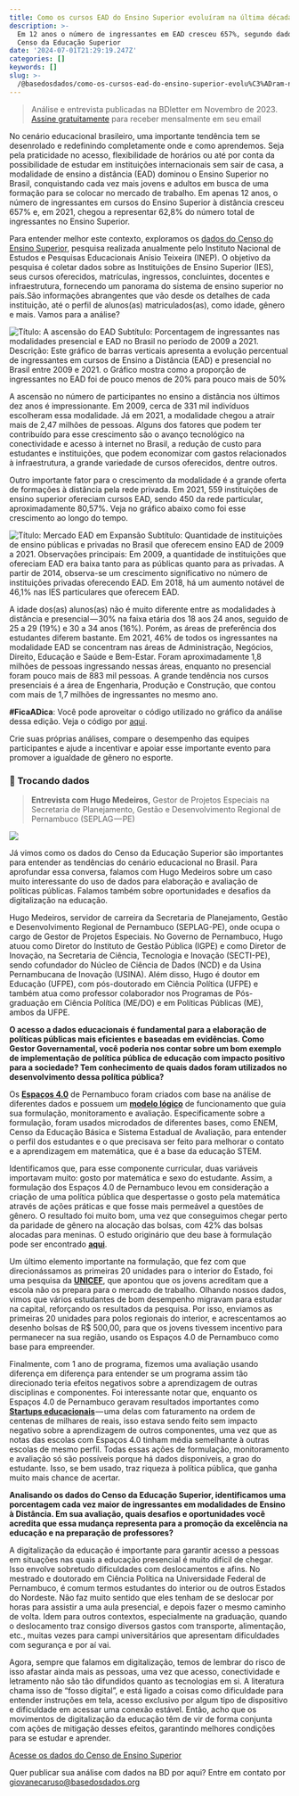 ```yaml
---
title: Como os cursos EAD do Ensino Superior evoluíram na última década?
description: >-
  Em 12 anos o número de ingressantes em EAD cresceu 657%, segundo dados do
  Censo da Educação Superior
date: '2024-07-01T21:29:19.247Z'
categories: []
keywords: []
slug: >-
  /@basedosdados/como-os-cursos-ead-do-ensino-superior-evolu%C3%ADram-na-%C3%BAltima-d%C3%A9cada-35469e167f96
---
```

> Análise e entrevista publicadas na BDletter em Novembro de 2023. [Assine gratuitamente](https://info.basedosdados.org/newsletter) para receber mensalmente em seu email

No cenário educacional brasileiro, uma importante tendência tem se desenrolado e redefinindo completamente onde e como aprendemos. Seja pela praticidade no acesso, flexibilidade de horários ou até por conta da possibilidade de estudar em instituições internacionais sem sair de casa, a modalidade de ensino a distância (EAD) dominou o Ensino Superior no Brasil, conquistando cada vez mais jovens e adultos em busca de uma formação para se colocar no mercado de trabalho. Em apenas 12 anos, o número de ingressantes em cursos do Ensino Superior à distância cresceu 657% e, em 2021, chegou a representar 62,8% do número total de ingressantes no Ensino Superior.

Para entender melhor este contexto, exploramos os [dados do Censo do Ensino Superior](https://basedosdados.org/dataset/a3b57cca-ff80-4bf2-8bac-c145109e06a7?table=03f7e043-9ea1-47f9-9e77-f55dfe449381\&utm_source=hs_email\&utm_medium=email&_hsenc=p2ANqtz-8RvX84WlcYeELzleRoX5PpEZjlkRs2V8DjQUWOornwwYhJ1t6oJRu-6BiBuRKvYElXr_wGmLTZoTNOlCz8_a0u4nGDYuMQZjEnE5fjuKjZc0IdCx4), pesquisa realizada anualmente pelo Instituto Nacional de Estudos e Pesquisas Educacionais Anísio Teixeira (INEP). O objetivo da pesquisa é coletar dados sobre as Instituições de Ensino Superior (IES), seus cursos oferecidos, matrículas, ingressos, concluintes, docentes e infraestrutura, fornecendo um panorama do sistema de ensino superior no país.São informações abrangentes que vão desde os detalhes de cada instituição, até o perfil de alunos(as) matriculados(as), como idade, gênero e mais. Vamos para a análise?

![Título: A ascensão do EAD Subtítulo: Porcentagem de ingressantes nas modalidades presencial e EAD no Brasil no período de 2009 a 2021. Descrição: Este gráfico de barras verticais apresenta a evolução percentual de ingressantes em cursos de Ensino a Distância (EAD) e presencial no Brasil entre 2009 e 2021. o Gráfico mostra como a proporção de ingressantes no EAD foi de pouco menos de 20% para pouco mais de 50%](https://storage.googleapis.com/basedosdados-website/blog/como-os-cursos-ead-do-ensino-superior-evoluiram-na-ultima-decada/image_0.jpg)

A ascensão no número de participantes no ensino a distância nos últimos dez anos é impressionante. Em 2009, cerca de 331 mil indivíduos escolheram essa modalidade. Já em 2021, a modalidade chegou a atrair mais de 2,47 milhões de pessoas. Alguns dos fatores que podem ter contribuído para esse crescimento são o avanço tecnológico na conectividade e acesso à internet no Brasil, a redução de custo para estudantes e instituições, que podem economizar com gastos relacionados à infraestrutura, a grande variedade de cursos oferecidos, dentre outros.

Outro importante fator para o crescimento da modalidade é a grande oferta de formações à distância pela rede privada. Em 2021, 559 instituições de ensino superior ofereciam cursos EAD, sendo 450 da rede particular, aproximadamente 80,57%. Veja no gráfico abaixo como foi esse crescimento ao longo do tempo.

![Título: Mercado EAD em Expansão Subtítulo: Quantidade de instituições de ensino públicas e privadas no Brasil que oferecem ensino EAD de 2009 a 2021. Observações principais: Em 2009, a quantidade de instituições que ofereciam EAD era baixa tanto para as públicas quanto para as privadas. A partir de 2014, observa-se um crescimento significativo no número de instituições privadas oferecendo EAD. Em 2018, há um aumento notável de 46,1% nas IES particulares que oferecem EAD.](https://storage.googleapis.com/basedosdados-website/blog/como-os-cursos-ead-do-ensino-superior-evoluiram-na-ultima-decada/image_1.jpg)

A idade dos(as) alunos(as) não é muito diferente entre as modalidades à distância e presencial — 30% na faixa etária dos 18 aos 24 anos, seguido de 25 a 29 (19%) e 30 a 34 anos (16%). Porém, as áreas de preferência dos estudantes diferem bastante. Em 2021, 46% de todos os ingressantes na modalidade EAD se concentram nas áreas de Administração, Negócios, Direito, Educação e Saúde e Bem-Estar. Foram aproximadamente 1,8 milhões de pessoas ingressando nessas áreas, enquanto no presencial foram pouco mais de 883 mil pessoas. A grande tendência nos cursos presenciais é a área de Engenharia, Produção e Construção, que contou com mais de 1,7 milhões de ingressantes no mesmo ano.

**#FicaADica**: Você pode aproveitar o código utilizado no gráfico da análise dessa edição. Veja o código por [aqui](https://github.com/basedosdados/analises/blob/main/redes_sociais/world_fifa_world_women_cup_20230801.ipynb?utm_source=hs_email\&utm_medium=email&_hsenc=p2ANqtz-8RvX84WlcYeELzleRoX5PpEZjlkRs2V8DjQUWOornwwYhJ1t6oJRu-6BiBuRKvYElXr_wGmLTZoTNOlCz8_a0u4nGDYuMQZjEnE5fjuKjZc0IdCx4).

Crie suas próprias análises, compare o desempenho das equipes participantes e ajude a incentivar e apoiar esse importante evento para promover a igualdade de gênero no esporte.

### 🎲 Trocando dados

> **Entrevista com Hugo Medeiros,** Gestor de Projetos Especiais na Secretaria de Planejamento, Gestão e Desenvolvimento Regional de Pernambuco (SEPLAG — PE)

![](https://storage.googleapis.com/basedosdados-website/blog/como-os-cursos-ead-do-ensino-superior-evoluiram-na-ultima-decada/image_2.png)

Já vimos como os dados do Censo da Educação Superior são importantes para entender as tendências do cenário educacional no Brasil. Para aprofundar essa conversa, falamos com Hugo Medeiros sobre um caso muito interessante do uso de dados para elaboração e avaliação de políticas públicas. Falamos também sobre oportunidades e desafios da digitalização na educação.

Hugo Medeiros, servidor de carreira da Secretaria de Planejamento, Gestão e Desenvolvimento Regional de Pernambuco (SEPLAG-PE), onde ocupa o cargo de Gestor de Projetos Especiais. No Governo de Pernambuco, Hugo atuou como Diretor do Instituto de Gestão Pública (IGPE) e como Diretor de Inovação, na Secretaria de Ciência, Tecnologia e Inovação (SECTI-PE), sendo cofundador do Núcleo de Ciência de Dados (NCD) e da Usina Pernambucana de Inovação (USINA). Além disso, Hugo é doutor em Educação (UFPE), com pós-doutorado em Ciência Política (UFPE) e também atua como professor colaborador nos Programas de Pós-graduação em Ciência Política (ME/DO) e em Políticas Públicas (ME), ambos da UFPE.

**O acesso a dados educacionais é fundamental para a elaboração de políticas públicas mais eficientes e baseadas em evidências. Como Gestor Governamental, você poderia nos contar sobre um bom exemplo de implementação de política pública de educação com impacto positivo para a sociedade? Tem conhecimento de quais dados foram utilizados no desenvolvimento dessa política pública?**

Os [**Espaços 4.0**](https://www.secti.pe.gov.br/espacos-4-0/?utm_source=hs_email\&utm_medium=email&_hsenc=p2ANqtz-8RvX84WlcYeELzleRoX5PpEZjlkRs2V8DjQUWOornwwYhJ1t6oJRu-6BiBuRKvYElXr_wGmLTZoTNOlCz8_a0u4nGDYuMQZjEnE5fjuKjZc0IdCx4) de Pernambuco foram criados com base na análise de diferentes dados e possuem um [**modelo lógico**](https://www.linkedin.com/pulse/avalia%25C3%25A7%25C3%25A3o-ex-ante-de-pol%25C3%25ADticas-p%25C3%25BAblicas-modelo-l%25C3%25B3gico-hugo-medeiros/?trackingId=7SWg%2Bg9vRBK3OWpsonhjbg%3D%3D\&utm_source=hs_email\&utm_medium=email&_hsenc=p2ANqtz-8RvX84WlcYeELzleRoX5PpEZjlkRs2V8DjQUWOornwwYhJ1t6oJRu-6BiBuRKvYElXr_wGmLTZoTNOlCz8_a0u4nGDYuMQZjEnE5fjuKjZc0IdCx4) de funcionamento que guia sua formulação, monitoramento e avaliação. Especificamente sobre a formulação, foram usados microdados de diferentes bases, como ENEM, Censo da Educação Básica e Sistema Estadual de Avaliação, para entender o perfil dos estudantes e o que precisava ser feito para melhorar o contato e a aprendizagem em matemática, que é a base da educação STEM.

Identificamos que, para esse componente curricular, duas variáveis importavam muito: gosto por matemática e sexo do estudante. Assim, a formulação dos Espaços 4.0 de Pernambuco levou em consideração a criação de uma política pública que despertasse o gosto pela matemática através de ações práticas e que fosse mais permeável a questões de gênero. O resultado foi muito bom, uma vez que conseguimos chegar perto da paridade de gênero na alocação das bolsas, com 42% das bolsas alocadas para meninas. O estudo originário que deu base à formulação pode ser encontrado [**aqui**](https://www.researchgate.net/publication/338019943_Politicas_Publicas_Educacionais_baseadas_em_evidencias_tomada_de_decisao_apoiada_em_algoritmos_de_mineracao_de_dados_a_partir_dos_questionarios_da_Avaliacao_Nacional_da_Educacao_Basica_ANEB.?utm_source=hs_email\&utm_medium=email&_hsenc=p2ANqtz-8RvX84WlcYeELzleRoX5PpEZjlkRs2V8DjQUWOornwwYhJ1t6oJRu-6BiBuRKvYElXr_wGmLTZoTNOlCz8_a0u4nGDYuMQZjEnE5fjuKjZc0IdCx4).

Um último elemento importante na formulação, que fez com que direcionássamos as primeiras 20 unidades para o interior do Estado, foi uma pesquisa da [**UNICEF**](https://www.unicef.org/brazil/comunicados-de-imprensa/um-terco-dos-jovens-ouvidos-pelo-unicef-globalmente-diz-que-sua-educacao-nao-os-prepara-para-conseguir-emprego?utm_source=hs_email\&utm_medium=email&_hsenc=p2ANqtz-8RvX84WlcYeELzleRoX5PpEZjlkRs2V8DjQUWOornwwYhJ1t6oJRu-6BiBuRKvYElXr_wGmLTZoTNOlCz8_a0u4nGDYuMQZjEnE5fjuKjZc0IdCx4), que apontou que os jovens acreditam que a escola não os prepara para o mercado de trabalho. Olhando nossos dados, vimos que vários estudantes de bom desempenho migravam para estudar na capital, reforçando os resultados da pesquisa. Por isso, enviamos as primeiras 20 unidades para polos regionais do interior, e acrescentamos ao desenho bolsas de R$ 500,00, para que os jovens tivessem incentivo para permanecer na sua região, usando os Espaços 4.0 de Pernambuco como base para empreender.

Finalmente, com 1 ano de programa, fizemos uma avaliação usando diferença em diferença para entender se um programa assim tão direcionado teria efeitos negativos sobre a aprendizagem de outras disciplinas e componentes. Foi interessante notar que, enquanto os Espaços 4.0 de Pernambuco geravam resultados importantes como [**Startups educacionais**](https://www.gc.seplag.pe.gov.br/s/ce3jvvcunvgsp64j0le0/usina-pernambucana-de-inovacao/d/cee5m6kunvgsp64j0lr0/mostra-de-inovacao-dos-espacos-4.0?utm_source=hs_email\&utm_medium=email&_hsenc=p2ANqtz-8RvX84WlcYeELzleRoX5PpEZjlkRs2V8DjQUWOornwwYhJ1t6oJRu-6BiBuRKvYElXr_wGmLTZoTNOlCz8_a0u4nGDYuMQZjEnE5fjuKjZc0IdCx4) — uma delas com faturamento na ordem de centenas de milhares de reais, isso estava sendo feito sem impacto negativo sobre a aprendizagem de outros componentes, uma vez que as notas das escolas com Espaços 4.0 tinham média semelhante à outras escolas de mesmo perfil. Todas essas ações de formulação, monitoramento e avaliação só são possíveis porque há dados disponíveis, a grao do estudante. Isso, se bem usado, traz riqueza à política pública, que ganha muito mais chance de acertar.

**Analisando os dados do Censo da Educação Superior, identificamos uma porcentagem cada vez maior de ingressantes em modalidades de Ensino à Distância. Em sua avaliação, quais desafios e oportunidades você acredita que essa mudança representa para a promoção da excelência na educação e na preparação de professores?**

A digitalização da educação é importante para garantir acesso a pessoas em situações nas quais a educação presencial é muito difícil de chegar. Isso envolve sobretudo dificuldades com deslocamentos e afins. No mestrado e doutorado em Ciência Política na Universidade Federal de Pernambuco, é comum termos estudantes do interior ou de outros Estados do Nordeste. Não faz muito sentido que eles tenham de se deslocar por horas para assistir a uma aula presencial, e depois fazer o mesmo caminho de volta. Idem para outros contextos, especialmente na graduação, quando o deslocamento traz consigo diversos gastos com transporte, alimentação, etc., muitas vezes para campi universitários que apresentam dificuldades com segurança e por aí vai.

Agora, sempre que falamos em digitalização, temos de lembrar do risco de isso afastar ainda mais as pessoas, uma vez que acesso, conectividade e letramento não são tão difundidos quanto as tecnologias em si. A literatura chama isso de “fosso digital”, e está ligado a coisas como dificuldade para entender instruções em tela, acesso exclusivo por algum tipo de dispositivo e dificuldade em acessar uma conexão estável. Então, acho que os movimentos de digitalização da educação têm de vir de forma conjunta com ações de mitigação desses efeitos, garantindo melhores condições para se estudar e aprender.

[Acesse os dados do Censo de Ensino Superior](https://basedosdados.org/dataset/a3b57cca-ff80-4bf2-8bac-c145109e06a7?table=03f7e043-9ea1-47f9-9e77-f55dfe449381\&utm_source=hs_email\&utm_medium=email&_hsenc=p2ANqtz--rLN63mjyE1Jwqj-xT-onZDgdn-tU-xKv8Z7OTqNinRP_-b1V_hQOm6a87u2JMnxX1PsoC06bTNzTKMC4_MiRIFFwSif-9RAQSwTO2GIGKimFf0ig)

Quer publicar sua análise com dados na BD por aqui? Entre em contato por giovanecaruso@basedosdados.org
